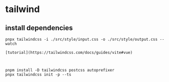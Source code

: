 # tailwind

## install dependencies



```shell
pnpx tailwindcss -i ./src/style/input.css -o ./src/style/output.css --watch

[tutorial](https://tailwindcss.com/docs/guides/vite#vue)



pnpm install -D tailwindcss postcss autoprefixer
pnpx tailwindcss init -p --ts
```



